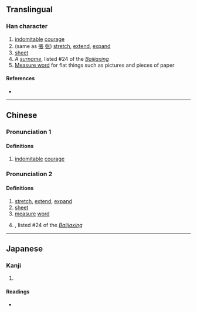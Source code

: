 {{character info}}
==Translingual==

===Han character===
{{Han char|rn=57|rad=弓|as=05|sn=8|four=|canj=NSS|ids=⿰弓巨}}

# [[indomitable]] [[courage]]
# (same as [[張]] [[张]]) [[stretch]], [[extend]], [[expand]]
# [[sheet]]
# ''A [[surname]]'', listed #24 of the ''[[:w:Baijiaxing|Baijiaxing]]''
# [[:w:Measure word|Measure word]] for flat things such as pictures and pieces of paper

====References====
* {{Han ref|kx=0357.220|dkj=09745|dj=0674.040|hdz=20992.020|uh=5F21|ud=24353}}

----

==Chinese==
{{zh-forms}}

===Pronunciation 1===
{{zh-pron
|m=jué
|c=gwat6
|mc=
|oc=
|ma=
|cat=n
}}

====Definitions====
{{zh-hanzi}}

# [[indomitable]] [[courage]]

===Pronunciation 2===
{{zh-pron
|m=zhāng
|c=zoeng1
|cat=v,n,pn
}}

====Definitions====
{{zh-hanzi}}

# [[stretch]], [[extend]], [[expand]]
# [[sheet]]
# [[measure]] [[word]]
# {{surname|zh}}, listed #24 of the ''[[:w:Baijiaxing|Baijiaxing]]''

----

==Japanese==

===Kanji===
{{ja-kanji|grade=|rs=弓05}}

# {{rfdef|ja|sort=弓05}}

====Readings====
* {{ja-readings|on=[[くつ]] (kutsu), [[ぐち]] (guchi), [[ちょう]] (chō)|kun=[[つよくいさましい]] (tsuyokuisamashii)}}